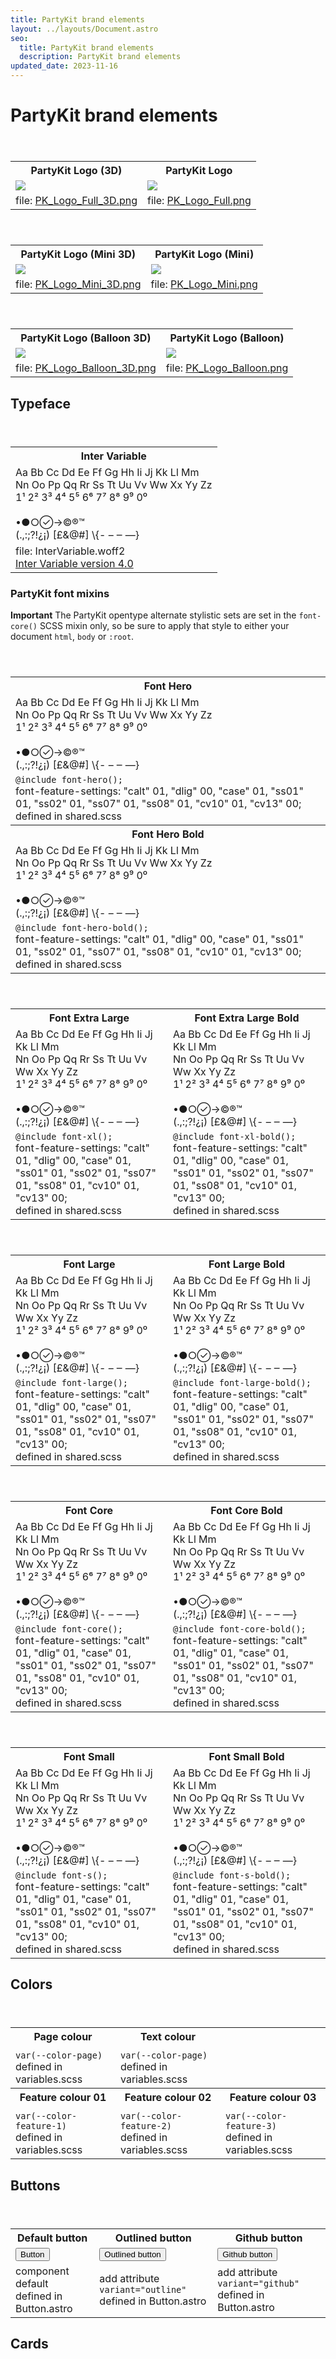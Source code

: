```yaml
---
title: PartyKit brand elements
layout: ../layouts/Document.astro
seo:
  title: PartyKit brand elements
  description: PartyKit brand elements
updated_date: 2023-11-16
---
```



# PartyKit brand elements

<div class='overflow-x-auto'>
<table class="equal-columns">
  <tbody>
    <header>
      <th>PartyKit Logo (3D)</th>
      <th>PartyKit Logo</th>
      </header>
      <tr>
      <td><img src="/assets/logo/PK_Logo_Full_3D.png" /></td>
      <td><img src="/assets/logo/PK_Logo_Full.png" /></td>
    </tr>
    <tr>
      <td>file: <a href="/assets/logo/PK_Logo_Full_3D.png" download>PK_Logo_Full_3D.png</a></td>
      <td>file: <a href="/assets/logo/PK_Logo_Full.png" download>PK_Logo_Full.png</a></td>
    </tr>
  </tbody>
</table>
</div>

<div>
<table class="equal-columns">
  <tbody>
    <header>
      <th>PartyKit Logo (Mini 3D)</th>
      <th>PartyKit Logo (Mini)</th>
    </header>
    <tr>
      <td><img src="/assets/logo/PK_Logo_Mini_3D.png" /></td>
      <td><img src="/assets/logo/PK_Logo_Mini.png" /></td>
    </tr>
    <tr>
      <td>file: <a href="/assets/logo/PK_Logo_Mini_3D.png" download>PK_Logo_Mini_3D.png</a></td>
      <td>file: <a href="/assets/logo/PK_Logo_Mini.png" download>PK_Logo_Mini.png</a></td>
    </tr>
  </tbody>
</table>
</div>

<div class='overflow-x-auto'>
<table class="equal-columns">
  <tbody>
    <header>
      <th>PartyKit Logo (Balloon 3D)</th>
      <th>PartyKit Logo (Balloon)</th>
    </header>
    <tr>
      <td><img src="/assets/logo/PK_Logo_Balloon_3D.png" /></td>
      <td><img src="/assets/logo/PK_Logo_Balloon.png" /></td>
    </tr>
    <tr>
      <td>file: <a href="/assets/logo/PK_Logo_Balloon_3D.png" download>PK_Logo_Balloon_3D.png</a></td>
      <td>file: <a href="/assets/logo/PK_Logo_Balloon.png" download>PK_Logo_Balloon.png</a></td>
    </tr>
  </tbody>
</table>
</div>

## Typeface

<div class='overflow-x-auto'>
<table class="equal-columns">
  <tbody>
    <header>
      <th>Inter Variable</th>
    </header>
    <tr>
      <td>
        <div id="brand-element-font">
          Aa Bb Cc Dd Ee Ff Gg Hh Ii Jj Kk Ll Mm <br />
          Nn Oo Pp Qq Rr Ss Tt Uu Vv Ww Xx Yy Zz <br />
          1¹ 2² 3³ 4⁴ 5⁵ 6⁶ 7⁷ 8⁸ 9⁹ 0⁰ <br />
          <br />
          •●○→©®™ <br />
          (.,:;?!¿¡) [£&@#] \{- – ‒ —}
        </div>
      </td>
    </tr>
    <tr>
      <td>
        file: InterVariable.woff2 <br />
        <a href="https://rsms.me/inter">Inter Variable version 4.0</a>
      </td>
    </tr>
  </tbody>
</table>
</div>

### PartyKit font mixins

**Important** The PartyKit opentype alternate stylistic sets are set in the <code>font-core()</code> SCSS mixin only, so be sure to apply that style to either your document <code>html</code>, <code>body</code> or <code>:root</code>.

<div class='overflow-x-auto'>
<table class="equal-columns">
  <tbody>
    <header>
      <th>Font Hero</th>
    </header>
    <tr>
      <td>
        <div id="brand-element-font-hero">
          Aa Bb Cc Dd Ee Ff Gg Hh Ii Jj Kk Ll Mm <br />
          Nn Oo Pp Qq Rr Ss Tt Uu Vv Ww Xx Yy Zz <br />
          1¹ 2² 3³ 4⁴ 5⁵ 6⁶ 7⁷ 8⁸ 9⁹ 0⁰ <br />
          <br />
          •●○→©®™ <br />
          (.,:;?!¿¡) [£&@#] \{- – ‒ —}
        </div>
      </td>
    </tr>
    <tr>
      <td>
        <code>@include font-hero();</code> <br />
          font-feature-settings:
    "calt" 01,
    "dlig" 00,
    "case" 01,
    "ss01" 01,
    "ss02" 01,
    "ss07" 01,
    "ss08" 01,
    "cv10" 01,
    "cv13" 00; <br />
        defined in shared.scss
      </td>
    </tr>
    <header>
      <th>Font Hero Bold</th>
    </header>
    <tr>
      <td>
        <div id="brand-element-font-hero-bold">
          Aa Bb Cc Dd Ee Ff Gg Hh Ii Jj Kk Ll Mm <br />
          Nn Oo Pp Qq Rr Ss Tt Uu Vv Ww Xx Yy Zz <br />
          1¹ 2² 3³ 4⁴ 5⁵ 6⁶ 7⁷ 8⁸ 9⁹ 0⁰ <br />
          <br />
          •●○→©®™ <br />
          (.,:;?!¿¡) [£&@#] \{- – ‒ —}
        </div>
      </td>
    </tr>
    <tr>
      <td>
        <code>@include font-hero-bold();</code> <br />
          font-feature-settings:
    "calt" 01,
    "dlig" 00,
    "case" 01,
    "ss01" 01,
    "ss02" 01,
    "ss07" 01,
    "ss08" 01,
    "cv10" 01,
    "cv13" 00; <br />
        defined in shared.scss
      </td>
    </tr>
  </tbody>
</table>
</div>

<div class='overflow-x-auto'>
<table class="equal-columns">
  <tbody>
    <header>
      <th>Font Extra Large</th>
      <th>Font Extra Large Bold</th>
    </header>
    <tr>
      <td>
        <div id="brand-element-font-xl">
          Aa Bb Cc Dd Ee Ff Gg Hh Ii Jj Kk Ll Mm <br />
          Nn Oo Pp Qq Rr Ss Tt Uu Vv Ww Xx Yy Zz <br />
          1¹ 2² 3³ 4⁴ 5⁵ 6⁶ 7⁷ 8⁸ 9⁹ 0⁰ <br />
          <br />
          •●○→©®™ <br />
          (.,:;?!¿¡) [£&@#] \{- – ‒ —}
        </div>
      </td>
      <td>
        <div id="brand-element-font-xl-bold">
          Aa Bb Cc Dd Ee Ff Gg Hh Ii Jj Kk Ll Mm <br />
          Nn Oo Pp Qq Rr Ss Tt Uu Vv Ww Xx Yy Zz <br />
          1¹ 2² 3³ 4⁴ 5⁵ 6⁶ 7⁷ 8⁸ 9⁹ 0⁰ <br />
          <br />
          •●○→©®™ <br />
          (.,:;?!¿¡) [£&@#] \{- – ‒ —}
        </div>
      </td>
    </tr>
    <tr>
      <td>
        <code>@include font-xl();</code> <br />
        font-feature-settings:
    "calt" 01,
    "dlig" 00,
    "case" 01,
    "ss01" 01,
    "ss02" 01,
    "ss07" 01,
    "ss08" 01,
    "cv10" 01,
    "cv13" 00;  <br />
        defined in shared.scss
      </td>
      <td>
        <code>@include font-xl-bold();</code> <br />
        font-feature-settings:
    "calt" 01,
    "dlig" 00,
    "case" 01,
    "ss01" 01,
    "ss02" 01,
    "ss07" 01,
    "ss08" 01,
    "cv10" 01,
    "cv13" 00;  <br />
        defined in shared.scss
      </td>
    </tr>
  </tbody>
</table>
</div>

<div class='overflow-x-auto'>
<table class="equal-columns">
  <tbody>
    <header>
      <th>Font Large</th>
      <th>Font Large Bold</th>
    </header>
    <tr>
      <td>
        <div id="brand-element-font-l">
          Aa Bb Cc Dd Ee Ff Gg Hh Ii Jj Kk Ll Mm <br />
          Nn Oo Pp Qq Rr Ss Tt Uu Vv Ww Xx Yy Zz <br />
          1¹ 2² 3³ 4⁴ 5⁵ 6⁶ 7⁷ 8⁸ 9⁹ 0⁰ <br />
          <br />
          •●○→©®™ <br />
          (.,:;?!¿¡) [£&@#] \{- – ‒ —}
        </div>
      </td>
      <td>
        <div id="brand-element-font-l-bold">
          Aa Bb Cc Dd Ee Ff Gg Hh Ii Jj Kk Ll Mm <br />
          Nn Oo Pp Qq Rr Ss Tt Uu Vv Ww Xx Yy Zz <br />
          1¹ 2² 3³ 4⁴ 5⁵ 6⁶ 7⁷ 8⁸ 9⁹ 0⁰ <br />
          <br />
          •●○→©®™ <br />
          (.,:;?!¿¡) [£&@#] \{- – ‒ —}
        </div>
      </td>
    </tr>
    <tr>
      <td>
        <code>@include font-large();</code> <br />
          font-feature-settings:
    "calt" 01,
    "dlig" 00,
    "case" 01,
    "ss01" 01,
    "ss02" 01,
    "ss07" 01,
    "ss08" 01,
    "cv10" 01,
    "cv13" 00; <br />
        defined in shared.scss
      </td>
      <td>
        <code>@include font-large-bold();</code> <br />
          font-feature-settings:
    "calt" 01,
    "dlig" 00,
    "case" 01,
    "ss01" 01,
    "ss02" 01,
    "ss07" 01,
    "ss08" 01,
    "cv10" 01,
    "cv13" 00; <br />
        defined in shared.scss
      </td>
    </tr>
  </tbody>
</table>
</div>

<div class='overflow-x-auto'>
<table class="equal-columns">
  <tbody>
    <header>
      <th>Font Core</th>
      <th>Font Core Bold</th>
    </header>
    <tr>
      <td>
        <div id="brand-element-font-core">
          Aa Bb Cc Dd Ee Ff Gg Hh Ii Jj Kk Ll Mm <br />
          Nn Oo Pp Qq Rr Ss Tt Uu Vv Ww Xx Yy Zz <br />
          1¹ 2² 3³ 4⁴ 5⁵ 6⁶ 7⁷ 8⁸ 9⁹ 0⁰ <br />
          <br />
          •●○→©®™ <br />
          (.,:;?!¿¡) [£&@#] \{- – ‒ —}
        </div>
      </td>
      <td>
        <div id="brand-element-font-core-bold">
          Aa Bb Cc Dd Ee Ff Gg Hh Ii Jj Kk Ll Mm <br />
          Nn Oo Pp Qq Rr Ss Tt Uu Vv Ww Xx Yy Zz <br />
          1¹ 2² 3³ 4⁴ 5⁵ 6⁶ 7⁷ 8⁸ 9⁹ 0⁰ <br />
          <br />
          •●○→©®™ <br />
          (.,:;?!¿¡) [£&@#] \{- – ‒ —}
        </div>
      </td>
    </tr>
    <tr>
      <td>
        <code>@include font-core();</code> <br />
          font-feature-settings:
    "calt" 01,
    "dlig" 01,
    "case" 01,
    "ss01" 01,
    "ss02" 01,
    "ss07" 01,
    "ss08" 01,
    "cv10" 01,
    "cv13" 00; <br />
        defined in shared.scss
      </td>
      <td>
        <code>@include font-core-bold();</code> <br />
          font-feature-settings:
    "calt" 01,
    "dlig" 01,
    "case" 01,
    "ss01" 01,
    "ss02" 01,
    "ss07" 01,
    "ss08" 01,
    "cv10" 01,
    "cv13" 00; <br />
        defined in shared.scss
      </td>
    </tr>
  </tbody>
</table>
</div>

<div class='overflow-x-auto'>
<table class="equal-columns">
  <tbody>
    <header>
      <th>Font Small</th>
      <th>Font Small Bold</th>
    </header>
    <tr>
      <td>
        <div id="brand-element-font-small">
          Aa Bb Cc Dd Ee Ff Gg Hh Ii Jj Kk Ll Mm <br />
          Nn Oo Pp Qq Rr Ss Tt Uu Vv Ww Xx Yy Zz <br />
          1¹ 2² 3³ 4⁴ 5⁵ 6⁶ 7⁷ 8⁸ 9⁹ 0⁰ <br />
          <br />
          •●○→©®™ <br />
          (.,:;?!¿¡) [£&@#] \{- – ‒ —}
        </div>
      </td>
      <td>
        <div id="brand-element-font-small-bold">
          Aa Bb Cc Dd Ee Ff Gg Hh Ii Jj Kk Ll Mm <br />
          Nn Oo Pp Qq Rr Ss Tt Uu Vv Ww Xx Yy Zz <br />
          1¹ 2² 3³ 4⁴ 5⁵ 6⁶ 7⁷ 8⁸ 9⁹ 0⁰ <br />
          <br />
          •●○→©®™ <br />
          (.,:;?!¿¡) [£&@#] \{- – ‒ —}
        </div>
      </td>
    </tr>
    <tr>
      <td>
        <code>@include font-s();</code> <br />
  font-feature-settings:
    "calt" 01,
    "dlig" 01,
    "case" 01,
    "ss01" 01,
    "ss02" 01,
    "ss07" 01,
    "ss08" 01,
    "cv10" 01,
    "cv13" 00; <br />
        defined in shared.scss
      </td>
      <td>
        <code>@include font-s-bold();</code> <br />
  font-feature-settings:
    "calt" 01,
    "dlig" 01,
    "case" 01,
    "ss01" 01,
    "ss02" 01,
    "ss07" 01,
    "ss08" 01,
    "cv10" 01,
    "cv13" 00; <br />
        defined in shared.scss
      </td>
    </tr>
  </tbody>
</table>
</div>

## Colors

<div class='overflow-x-auto'>
<table class="equal-columns">
  <tbody>
    <header>
      <th>Page colour</th>
      <th>Text colour</th>
      <th></th>
    </header>
    <tr>
      <td>
        <div id="brand-element-color-page"></div>
      </td>
      <td>
        <div id="brand-element-color-text"></div>
      </td>
      <td>
      </td>
    </tr>
    <tr>
      <td>
        <code>var(--color-page)</code> <br />
        defined in variables.scss
      </td>
      <td>
        <code>var(--color-page)</code> <br />
        defined in variables.scss
      </td>
      <td>
      </td>
    </tr>
    <header>
      <th>Feature colour 01</th>
      <th>Feature colour 02</th>
      <th>Feature colour 03</th>
    </header>
    <tr>
      <td>
        <div id="brand-element-color-feature-1"></div>
      </td>
      <td>
        <div id="brand-element-color-feature-2"></div>
      </td>
      <td>
        <div id="brand-element-color-feature-3"></div>
      </td>
    </tr>
    <tr>
      <td>
        <code>var(--color-feature-1)</code> <br />
        defined in variables.scss
      </td>
      <td>
        <code>var(--color-feature-2)</code> <br />
        defined in variables.scss
      </td>
      <td>
        <code>var(--color-feature-3)</code> <br />
        defined in variables.scss
      </td>
    </tr>
  </tbody>
</table>
</div>

## Buttons

<div class='overflow-x-auto'>
<table class="equal-columns">
  <tbody>
    <header>
      <th>Default button</th>
      <th>Outlined button</th>
      <th>Github button</th>
    </header>
    <tr>
      <td>
        <Button url="#">Button</Button>
      </td>
      <td>
        <Button variant="outline" url="#">Outlined button</Button>
      </td>
      <td>
        <Button variant="github" url="#">Github button</Button>
      </td>
    </tr>
    <tr>
      <td>
        component default <br />
        defined in Button.astro
      </td>
      <td>
        add attribute <code>variant="outline"</code> <br />
        defined in Button.astro
      </td>
      <td>
        add attribute <code>variant="github"</code> <br />
        defined in Button.astro
      </td>
    </tr>
  </tbody>
</table>
</div>

## Cards

